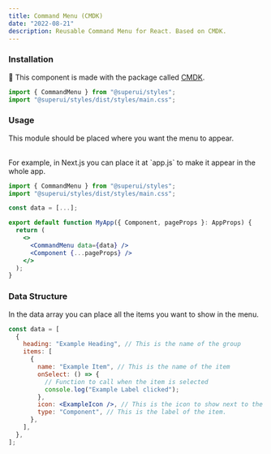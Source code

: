```yaml
---
title: Command Menu (CMDK)
date: "2022-08-21"
description: Reusable Command Menu for React. Based on CMDK.
---
```


### Installation

🌟 This component is made with the package called [CMDK](https://cmdk.paco.me/).

```jsx
import { CommandMenu } from "@superui/styles";
import "@superui/styles/dist/styles/main.css";
```

### Usage

This module should be placed where you want the menu to appear.

<br />
For example, in Next.js you can place it at `app.js` to make it appear in the whole
app.

```jsx
import { CommandMenu } from "@superui/styles";
import "@superui/styles/dist/styles/main.css";

const data = [...];

export default function MyApp({ Component, pageProps }: AppProps) {
  return (
    <>
      <CommandMenu data={data} />
      <Component {...pageProps} />
    </>
  );
}
```

### Data Structure

In the data array you can place all the items you want to show in the menu.

```jsx
const data = [
  {
    heading: "Example Heading", // This is the name of the group
    items: [
      {
        name: "Example Item", // This is the name of the item
        onSelect: () => {
          // Function to call when the item is selected
          console.log("Example Label clicked");
        },
        icon: <ExampleIcon />, // This is the icon to show next to the item
        type: "Component", // This is the label of the item.
      },
    ],
  },
];
```
